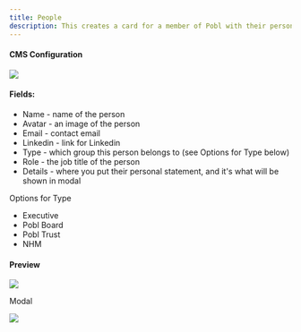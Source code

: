 ```yaml
---
title: People
description: This creates a card for a member of Pobl with their personal statement and information. People will be grouped based on their roles and shown on `/about/people`.
---
```


#### CMS Configuration
<img src='https://files.gitbook.com/v0/b/gitbook-x-prod.appspot.com/o/spaces%2Fqq1gvL7j0PwJkFX9MJae%2Fuploads%2FVjdJZMMeAvyvk0oN34oH%2FScreenshot%202023-11-03%20at%2011.13.40.png?alt=media&token=e09a6b80-1d23-4d85-a0fa-fbea39d6f08e' />

#### Fields:
- Name - name of the person
- Avatar - an image of the person
- Email - contact email
- Linkedin - link for Linkedin
- Type - which group this person belongs to (see Options for Type below)
- Role - the job title of the person
- Details - where you put their personal statement, and it's what will be shown in modal

Options for Type
- Executive
- Pobl Board
- Pobl Trust
- NHM

#### Preview

<img src='https://files.gitbook.com/v0/b/gitbook-x-prod.appspot.com/o/spaces%2Fqq1gvL7j0PwJkFX9MJae%2Fuploads%2FhvUIuaS4R5uLTXrroS3D%2FScreenshot%202023-11-03%20at%2011.35.10.png?alt=media&token=4fda58c4-b9c3-475f-9ff9-cf18ca1bd1af' />

Modal

<img src='https://files.gitbook.com/v0/b/gitbook-x-prod.appspot.com/o/spaces%2Fqq1gvL7j0PwJkFX9MJae%2Fuploads%2FFZPPl1PVEKmeLDAQA6nP%2FScreenshot%202023-11-03%20at%2011.35.48.png?alt=media&token=0e537687-3715-4cf1-a128-756d0dfc638b' />
